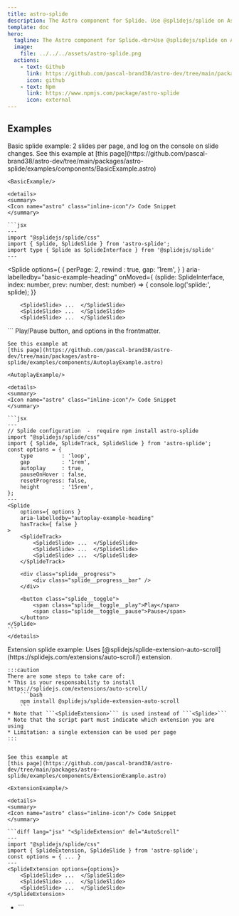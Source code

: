 ```yaml
---
title: astro-splide
description: The Astro component for Splide. Use @splidejs/splide on Astro
template: doc
hero:
  tagline: The Astro component for Splide.<br>Use @splidejs/splide on Astro.
  image:
    file: ../../../assets/astro-splide.png
  actions:
    - text: Github
      link: https://github.com/pascal-brand38/astro-dev/tree/main/packages/astro-splide#readme
      icon: github
    - text: Npm
      link: https://www.npmjs.com/package/astro-splide
      icon: external
---
```




## Examples

<Card title="Basic Example" icon="pencil">
	Basic splide example: 2 slides per page, and log on the console
	on slide changes. See this example at
	[this page](https://github.com/pascal-brand38/astro-dev/tree/main/packages/astro-splide/examples/components/BasicExample.astro)

	<BasicExample/>

	<details>
	<summary>
	<Icon name="astro" class="inline-icon"/> Code Snippet
	</summary>

	```jsx
	---
	import "@splidejs/splide/css"
	import { Splide, SplideSlide } from 'astro-splide';
	import type { Splide as SplideInterface } from '@splidejs/splide'
	---
  <Splide
    options={ { perPage: 2, rewind : true, gap: '1rem', } }
    aria-labelledby="basic-example-heading"
    onMoved={ (splide: SplideInterface, index: number, prev: number, dest: number) => {
      console.log('splide:', splide);
    }}
  >
		<SplideSlide> ...  </SplideSlide>
		<SplideSlide> ...  </SplideSlide>
		<SplideSlide> ...  </SplideSlide>
  </Splide>
	```
	</details>
</Card>


<Card title="Autoplay Example" icon="pencil">
	Play/Pause button, and options in the frontmatter.

	See this example at
	[this page](https://github.com/pascal-brand38/astro-dev/tree/main/packages/astro-splide/examples/components/AutoplayExample.astro)

	<AutoplayExample/>

	<details>
	<summary>
	<Icon name="astro" class="inline-icon"/> Code Snippet
	</summary>

	```jsx
	---
	// Splide configuration  -  require npm install astro-splide
	import "@splidejs/splide/css"
	import { Splide, SplideTrack, SplideSlide } from 'astro-splide';
	const options = {
		type         : 'loop',
		gap          : '1rem',
		autoplay     : true,
		pauseOnHover : false,
		resetProgress: false,
		height       : '15rem',
	};
	---
	<Splide
		options={ options }
		aria-labelledby="autoplay-example-heading"
		hasTrack={ false }
	>
		<SplideTrack>
			<SplideSlide> ...  </SplideSlide>
			<SplideSlide> ...  </SplideSlide>
			<SplideSlide> ...  </SplideSlide>
		</SplideTrack>

		<div class="splide__progress">
			<div class="splide__progress__bar" />
		</div>

		<button class="splide__toggle">
			<span class="splide__toggle__play">Play</span>
			<span class="splide__toggle__pause">Pause</span>
		</button>
	</Splide>
	```
	</details>
</Card>


<Card title="Extension Example" icon="pencil">
	Extension splide example: Uses
	[@splidejs/splide-extension-auto-scroll](https://splidejs.com/extensions/auto-scroll/)
	extension.

	:::caution
	There are some steps to take care of:
	* This is your responsability to install https://splidejs.com/extensions/auto-scroll/
		```bash
		npm install @splidejs/splide-extension-auto-scroll
		```
	* Note that ```<SplideExtension>``` is used instead of ```<Splide>```
	* Note that the script part must indicate which extension you are using
	* Limitation: a single extension can be used per page
	:::


	See this example at
	[this page](https://github.com/pascal-brand38/astro-dev/tree/main/packages/astro-splide/examples/components/ExtensionExample.astro)

	<ExtensionExample/>

	<details>
	<summary>
	<Icon name="astro" class="inline-icon"/> Code Snippet
	</summary>

	```diff lang="jsx" "<SplideExtension" del="AutoScroll"
	---
	import "@splidejs/splide/css"
	import { SplideExtension, SplideSlide } from 'astro-splide';
	const options = { ... }
	---
	<SplideExtension options={options}>
		<SplideSlide> ...  </SplideSlide>
		<SplideSlide> ...  </SplideSlide>
		<SplideSlide> ...  </SplideSlide>
	</SplideExtension>

+	<script>
+		import { AutoScroll } from '@splidejs/splide-extension-auto-scroll';
+		import { initSplideExtension } from "astro-splide/js/splideExtensionUtils"
+		initSplideExtension({AutoScroll})
+	</script>
	```
	</details>
</Card>
